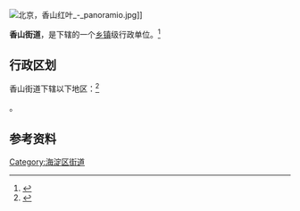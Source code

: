 {{中国乡级行政区
|景观照片文件名 = Xiangshan Subdistrict Office, Sep 2019.jpg
|景观照片描述 = 香山街道办事处
|汉语拼音 = 
|其他语言 = 
|其他语言名称 = 
|旧称 = 
|地名出处 = [[香山_(北京)|香山]]
|位置图文件名 = 
|位置图描述 = 
|自定义图片= 
|建置时间 = 1986年<ref>{{cite book|author=海淀区地名志编辑委员会|title=北京市海淀区地名志|year=1992|publisher=北京出版社|isbn=7-200-01890-2|pages=137}}</ref>
|政府驻地 = 
|毗邻 = 海淀区[[温泉地区|温泉地区]]、[[西北旺地区|西北旺地区]]、[[青龙桥街道|青龙桥街道]]、[[四季青地区|四季青地区]]、[[石景山区|石景山区]][[五里坨街道|五里坨街道]]、[[门头沟区|门头沟区]][[军庄镇|军庄镇]]
|总面积 = 
|总人口 = 
|总人口年份 = 
|常住人口 = 27614人<ref>{{cite web|url=http://zyk.bjhd.gov.cn/jbdt/auto4514_51808/auto4514_54025/auto4514/auto4514_54045/auto4514/202106/P020210607318472808814.pdf|title=北京市海淀区第七次全国人口普查公报|publisher=北京市海淀区统计局|date=2021-06-07|accessdate=2021-06-18}}</ref>
|常住人口年份 = 2020
|人口密度 = 
|GDP = 
|GDP年份 = 
|邮政编码 = 
|电话区号 = 10
|官方网站 = 
|网站名称 = 
|11/01/08/016/000}}

[[File:北京，香山红叶_-_panoramio.jpg|thumb]]]]

'''香山街道'''，是{{PRC admin/fullname|11/01/08/016/000|3}}下辖的一个[[乡镇|乡镇]]级行政单位。<ref>{{PRC admin/ref sgc|{{PRC admin/parent|11/01/08/016/000}}}}</ref>

== 行政区划 ==

香山街道下辖以下地区：<ref>{{PRC admin/ref sgc|11/01/08/016/000}}</ref>

{{PRC admin/children|11/01/08/016/000}}。

== 参考资料 ==
{{Commonscat|Xiangshan Subdistrict, Beijing}}
{{Reflist|2}}

{{北京市海淀区行政区划}}
{{北京行政区划小作品}}

[[Category:海淀区街道|Category:海淀区街道]]